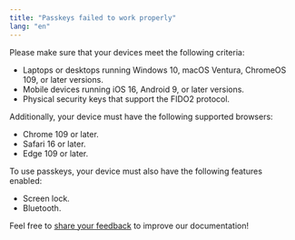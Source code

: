 ```yaml
---
title: "Passkeys failed to work properly"
lang: "en"
---
```



Please make sure that your devices meet the following criteria:
- Laptops or desktops running Windows 10, macOS Ventura, ChromeOS 109, or later versions.
- Mobile devices running iOS 16, Android 9, or later versions.
- Physical security keys that support the FIDO2 protocol.

Additionally, your device must have the following supported browsers:
- Chrome 109 or later.
- Safari 16 or later.
- Edge 109 or later.

To use passkeys, your device must also have the following features enabled:
- Screen lock.
- Bluetooth.

<Tip>Feel free to [share your feedback](https://forms.zohopublic.com/cobo/form/DocumentFeedbackForm/formperma/QvLOhxJv1_JMsJ-1dleZ8Itb_7rzN-LtgvsDdxosoVI?referrername=manuals) to improve our documentation!</Tip>